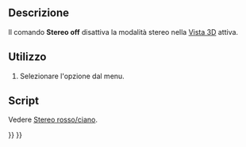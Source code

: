 <languages/>

{{Docnav/it
|[[Std_ViewIvStereoInterleavedColumns/it|Stereo a colonne interlacciate]]
|[[Std_ViewIvIssueCamPos/it|Pubblica la posizione della camera]]
|[[Std_View_Menu/it|Menu Visualizza]]
|IconL=Std_ViewIvStereoInterleavedColumns.svg
|IconR=Std_ViewIvIssueCamPos.svg
|IconC=Freecad.svg
}}

{{GuiCommand/it
|Name=Std ViewIvStereoOff
|Name/it=Stereo off
|MenuLocation=Visualizza → Stereo → Stereo off
|Workbenches=Tutti
|SeeAlso=[[Std_ViewIvStereoRedGreen/it|Stereo rosso/ciano]], [[Std_ViewIvStereoQuadBuff/it|Stereo quad buffer]],  [[Std_ViewIvStereoInterleavedRows/it|Stereo a righe interlacciate]], [[Std_ViewIvStereoInterleavedColumns/it|Stereo a colonne interlacciate]]
}}

<span id="Description"></span>
==Descrizione==

Il comando '''Stereo off''' disattiva la modalità stereo nella [[3D_view/it|Vista 3D]] attiva.

<span id="Usage"></span>
==Utilizzo==

# Selezionare l'opzione {{MenuCommand|Visualizza → Stereo → [[Image:Std_ViewIvStereoOff.svg|16px]] Stereo off}} dal menu.

<span id="Scripting"></span>
==Script==

Vedere [[Std_ViewIvStereoRedGreen/it#Script|Stereo rosso/ciano]].


{{Docnav/it
|[[Std_ViewIvStereoInterleavedColumns/it|Stereo a colonne interlacciate]]
|[[Std_ViewIvIssueCamPos/it|Pubblica la posizione della camera]]
|[[Std_View_Menu/it|Menu Visualizza]]
|IconL=Std_ViewIvStereoInterleavedColumns.svg
|IconR=Std_ViewIvIssueCamPos.svg
|IconC=Freecad.svg
}}

{{Std_Base_navi{{#translation:}}}}
{{Userdocnavi{{#translation:}}}}